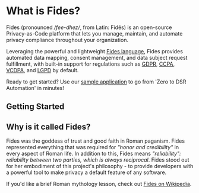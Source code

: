 
<HeroVisual title="Automate Global Privacy on Any Tech Stack" image="/docs/assets/img/heros/fides-hero-2x.gif" />



<CtaTileWrap>
  <CtaTile title="User Guides" link="/docs/user-guides" />
  <CtaTile title="Developer Docs" link="/docs/dev-docs" />
  <CtaTile title="Tutorials" link="/docs/tutorials" />
  <CtaTile title="Quickstart Installation" link="/docs/dev-docs/get-started"/>
</CtaTileWrap>

# What is Fides?

<VimeoVideo src="https://player.vimeo.com/video/848494196?badge=0&amp;autopause=0&amp;player_id=0&amp;app_id=58479" />

Fides (pronounced */fee-dhez/*, from Latin: Fidēs) is an open-source Privacy-as-Code platform that lets you manage, maintain, and automate privacy compliance throughout your organization. 

Leveraging the powerful and lightweight [Fides language](https://ethyca.github.io/fideslang/), Fides provides automated data mapping, consent management, and data subject request fulfillment, with built-in support for regulations such as [GDPR](https://ico.org.uk/for-organisations/guide-to-data-protection/guide-to-the-general-data-protection-regulation-gdpr/), [CCPA](/regulations/ccpa), [VCDPA](/regulations/vcdpa), and [LGPD](https://iapp.org/news/a/the-new-brazilian-general-data-protection-law-a-detailed-analysis/) by default. 


Ready to get started? Use our [sample application](/dev-docs/get-started) to go from 'Zero to DSR Automation' in minutes!

## Getting Started
<KeyFeatWrap>
  <KeyFeat title="Privacy Request Automation" link="/docs/tutorials/privacy-requests"  description="Go from 'Zero to DSR Automation' in your own infrastructure."/>
  <KeyFeat title="Data Mapping" link="/docs/tutorials/data-mapping"  description="Generate maps of your systems and infrastructure with Fides' automated tools."/>
  <KeyFeat title="Managing Consent" link="/docs/tutorials/consent-management"   description="Understand how Fides can help provide you with compliance-minded consent solutions."/>
</KeyFeatWrap>


## Why is it called Fides?

Fides was the goddess of trust and good faith in Roman paganism. Fides represented everything that was required for *"honor and credibility"* in every aspect of Roman life. In addition to this, Fides means *"reliability": reliability between two parties, which is always reciprocal*. Fides stood out for her embodiment of this project's philosophy - to provide developers with a powerful tool to make privacy a default feature of any software.

If you'd like a brief Roman mythology lesson, check out [Fides on Wikipedia](https://en.wikipedia.org/wiki/Fides_(deity)).




